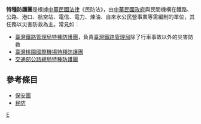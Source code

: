 '''特種防護團'''是根據[[中華民國法律|中華民國法律]]《民防法》，由[[中華民國政府|中華民國政府]]與民間機構在鐵路、公路、港口、航空站、電信、電力、煉油、自來水公民營事業等需編制的單位，其任務以災害防救為主。常見如：
* [[臺灣鐵路管理局特種防護團|臺灣鐵路管理局特種防護團]]，負責[[臺灣鐵路管理局|臺灣鐵路管理局]]除了行車事故以外的災害防救
* [[臺灣桃園國際機場特種防護團|臺灣桃園國際機場特種防護團]]
* [[交通部公路總局特種防護團|交通部公路總局特種防護團]]

==參考條目==
* [[保安團|保安團]]
* [[民防|民防]]

{{disambig|Cat=五字组织机构消歧义}}

[[Category:中華民國交通部|E]]